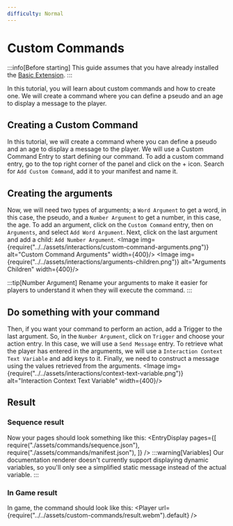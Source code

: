 ```yaml
---
difficulty: Normal
---
```



# Custom Commands
:::info[Before starting]
This guide assumes that you have already installed the [Basic Extension](../../02-getting-started/01-installation.mdx#basic-extension).
:::

In this tutorial, you will learn about custom commands and how to create one. We will create a command where you can define a pseudo and an age to display a message to the player.

## Creating a Custom Command
In this tutorial, we will create a command where you can define a pseudo and an age to display a message to the player. We will use a Custom Command Entry to start defining our command.
To add a custom command entry, go to the top right corner of the panel and click on the + icon. Search for `Add Custom Command`, add it to your manifest and name it.
<EntrySearch entryName="custom_command" />

## Creating the arguments
Now, we will need two types of arguments; a `Word Argument` to get a word, in this case, the pseudo, and a `Number Argument` to get a number, in this case, the age.
To add an argument, click on the `Custom Command` entry, then on `Arguments`, and select `Add Word Argument`. Next, click on the last argument and add a child: `Add Number Argument`.
<Image img={require("../../assets/interactions/custom-command-arguments.png")} alt="Custom Command Arguments" width={400}/>
<Image img={require("../../assets/interactions/arguments-children.png")} alt="Arguments Children" width={400}/>

:::tip[Number Argument]
Rename your arguments to make it easier for players to understand it when they will execute the command.
:::

## Do something with your command
Then, if you want your command to perform an action, add a Trigger to the last argument. So, in the `Number Argument`, click on `Trigger` and choose your action entry. In this case, we will use a `Send Message` entry.
To retrieve what the player has entered in the arguments, we will use a `Interaction Context Text Variable` and add keys to it. Finally, we need to construct a message using the values retrieved from the arguments.
<Image img={require("../../assets/interactions/context-text-variable.png")} alt="Interaction Context Text Variable" width={400}/>


## Result

### Sequence result
Now your pages should look something like this:
<EntryDisplay pages={[
    require("./assets/commands/sequence.json"),
    require("./assets/commands/manifest.json"),
]} />
:::warning[Variables]
Our documentation renderer doesn't currently support displaying dynamic variables, so you'll only see a simplified static message instead of the actual variable.
:::

### In Game result
In game, the command should look like this:
<Player url={require("../../assets/custom-commands/result.webm").default} />